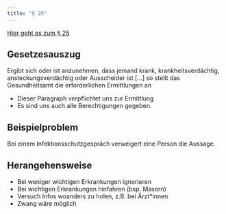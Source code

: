 ```yaml
---
title: "§ 25"
---
```





[Hier geht es zum § 25](https://www.gesetze-im-internet.de/ifsg/__25.html)

::: {.callout-tip}
## Gesetzesauszug
Ergibt sich oder ist anzunehmen, dass jemand krank, krankheitsverdächtig, ansteckungsverdächtig oder Ausscheider ist [...] so stellt das Gesundheitsamt die erforderlichen Ermittlungen an
:::

* Dieser Paragraph verpflichtet uns zur Ermittlung
* Es sind uns auch alle Berechtigungen gegeben.

::: {.panel-tabset}

## Beispielproblem
Bei einem Infektionsschutzgespräch verweigert eine Person die Aussage.

## Herangehensweise
* Bei weniger wichtigen Erkrankungen ignorieren
* Bei wichtigen Erkrankungen hinfahren (bsp. Masern)
* Versuch Infos woanders zu holen, z.B. bei Ärzt*innen
* Zwang wäre möglich

:::

